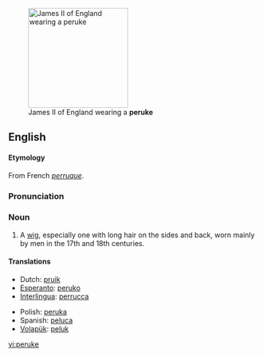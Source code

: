 [[Image:James_II_of_England.jpg|thumb|right|200px|James II of England wearing a '''peruke''']] 

==English==
====Etymology====
From French ''[[perruque]]''.

===Pronunciation===
{{IPA|/pəˈru:k/}}

===Noun===
{{en-noun}}

# A [[wig]], especially one with long hair on the sides and back, worn mainly by men in the 17th and 18th centuries.

====Translations====
{{top}}
*Dutch: [[pruik]]
*[[Esperanto]]: [[peruko]]
*[[Interlingua]]: [[perrucca]]
{{mid}}
*Polish: [[peruka]]
*Spanish: [[peluca]]
*[[Volapük]]: [[peluk]]
{{bottom}}

[[vi:peruke]]